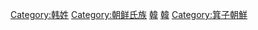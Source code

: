 [[Category:韩姓|Category:韩姓]]
[[Category:朝鲜氏族|Category:朝鲜氏族]]
[[Category:中國起源韓國姓氏|韓]]
[[Category:朝鮮氏族|韓]]
[[Category:箕子朝鮮|Category:箕子朝鮮]]
